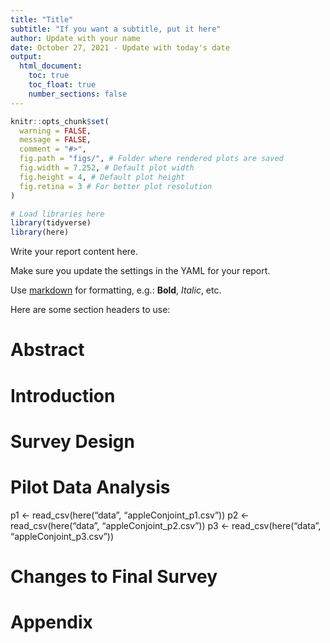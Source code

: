 ```yaml
---
title: "Title"
subtitle: "If you want a subtitle, put it here"
author: Update with your name
date: October 27, 2021 - Update with today's date
output: 
  html_document:
    toc: true 
    toc_float: true
    number_sections: false
---
```


```r
knitr::opts_chunk$set(
  warning = FALSE,
  message = FALSE,
  comment = "#>",
  fig.path = "figs/", # Folder where rendered plots are saved
  fig.width = 7.252, # Default plot width
  fig.height = 4, # Default plot height
  fig.retina = 3 # For better plot resolution
)

# Load libraries here
library(tidyverse)
library(here)
```

Write your report content here.

Make sure you update the settings in the YAML for your report. 

Use [markdown](https://commonmark.org/help/) for formatting, e.g.: **Bold**, _Italic_, etc.

Here are some section headers to use: 

# Abstract




# Introduction




# Survey Design




# Pilot Data Analysis

p1 <- read_csv(here("data", "appleConjoint_p1.csv"))
p2 <- read_csv(here("data", "appleConjoint_p2.csv"))
p3 <- read_csv(here("data", "appleConjoint_p3.csv"))


# Changes to Final Survey



# Appendix



